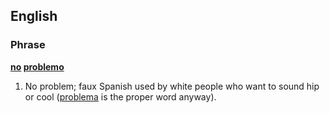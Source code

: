 ==English==
===Phrase===
'''[[no]] [[problemo]]'''
#No problem; faux Spanish used by white people who want to sound hip or cool ([[problema]] is the proper word anyway).